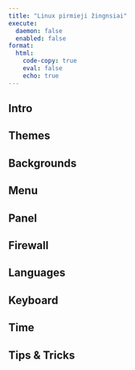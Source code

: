 ```yaml
---
title: "Linux pirmieji žingnsiai"
execute:
  daemon: false
  enabled: false
format:
  html:
    code-copy: true
    eval: false
    echo: true
---
```


## Intro
## Themes
## Backgrounds
## Menu
## Panel
## Firewall
## Languages
## Keyboard
## Time
## Tips & Tricks









